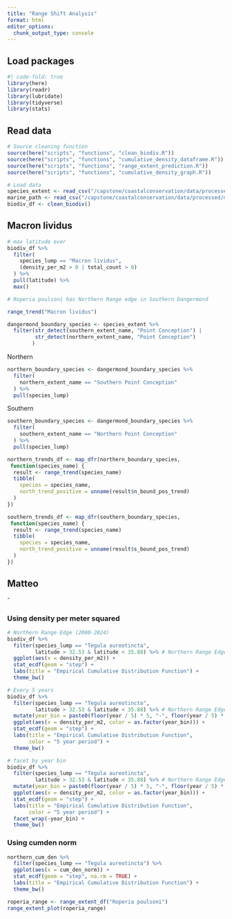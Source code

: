 ```yaml
---
title: "Range Shift Analysis"
format: html
editor_options: 
  chunk_output_type: console
---
```


## Load packages
```r
#| code-fold: true
library(here)
library(readr)
library(lubridate)
library(tidyverse)
library(stats)
```

## Read data
```r
# Source cleaning function
source(here("scripts", "functions", "clean_biodiv.R"))
source(here("scripts", "functions", "cumulative_density_dataframe.R"))
source(here("scripts", "functions", "range_extent_prediction.R"))
source(here("scripts", "functions", "cumulative_density_graph.R"))
```

```r
# Load data
species_extent <- read_csv("/capstone/coastalconservation/data/processed/species_extent.csv")
marine_path <- read_csv("/capstone/coastalconservation/data/processed/marine_site_segments.csv")
biodiv_df <- clean_biodiv()
```

## Macron lividus
```r
# max latitude ever
biodiv_df %>%
  filter(
    species_lump == "Macron lividus",
    (density_per_m2 > 0 | total_count > 0)
  ) %>%
  pull(latitude) %>%
  max()

# Roperia poulsoni has Northern Range edge in Southern Dangermond

range_trend("Macron lividus")
```

```r
dangermond_boundary_species <- species_extent %>% 
  filter(str_detect(southern_extent_name, "Point Conception") |
         str_detect(northern_extent_name, "Point Conception")
        )
```

Northern
```r
northern_boundary_species <- dangermond_boundary_species %>% 
  filter(
    northern_extent_name == "Southern Point Conception"
  ) %>%
  pull(species_lump)
```

Southern
```r
southern_boundary_species <- dangermond_boundary_species %>% 
  filter(
    southern_extent_name == "Northern Point Conception"
  ) %>%
  pull(species_lump)
```

```r
northern_trends_df <- map_dfr(northern_boundary_species,
 function(species_name) {
  result <- range_trend(species_name)
  tibble(
    species = species_name,
    north_trend_positive = unname(result$n_bound_pos_trend)
  )
})
```


```r
southern_trends_df <- map_dfr(southern_boundary_species,
 function(species_name) {
  result <- range_trend(species_name)
  tibble(
    species = species_name,
    north_trend_positive = unname(result$s_bound_pos_trend)
  )
})
```

## Matteo
ˆ

### Using density per meter squared
```r
# Northern Range Edge (2000-2024)
biodiv_df %>%
  filter(species_lump == "Tegula aureotincta",
         latitude > 32.53 & latitude < 35.88) %>% # Northern Range Edge
  ggplot(aes(x = density_per_m2)) +
  stat_ecdf(geom = "step") +
  labs(title = "Empirical Cumulative Distribution Function") +
  theme_bw()

# Every 5 years
biodiv_df %>%
  filter(species_lump == "Tegula aureotincta",
         latitude > 32.53 & latitude < 35.88) %>% # Northern Range Edge
  mutate(year_bin = paste0(floor(year / 5) * 5, "-", floor(year / 5) * 5 + 4)) %>%
  ggplot(aes(x = density_per_m2, color = as.factor(year_bin))) +
  stat_ecdf(geom = "step") +
  labs(title = "Empirical Cumulative Distribution Function",
       color = "5 year period") +
  theme_bw()

# facet by year bin
biodiv_df %>%
  filter(species_lump == "Tegula aureotincta",
         latitude > 32.53 & latitude < 35.88) %>% # Northern Range Edge
  mutate(year_bin = paste0(floor(year / 5) * 5, "-", floor(year / 5) * 5 + 4)) %>%
  ggplot(aes(x = density_per_m2, color = as.factor(year_bin))) +
  stat_ecdf(geom = "step") +
  labs(title = "Empirical Cumulative Distribution Function",
       color = "5 year period") +
  facet_wrap(~year_bin) +
  theme_bw()
```

### Using cumden norm
```r
northern_cum_den %>%
  filter(species_lump == "Tegula aureotincta") %>%
  ggplot(aes(x = cum_den_norm)) +
  stat_ecdf(geom = "step", na.rm = TRUE) +
  labs(title = "Empirical Cumulative Distribution Function") +
  theme_bw()
```


```r
roperia_range <- range_extent_df("Roperia poulsoni")
range_extent_plot(roperia_range)
```